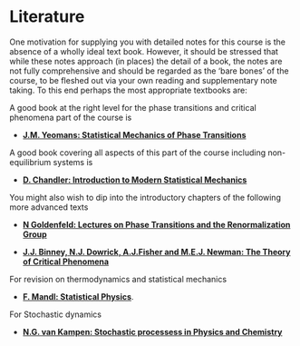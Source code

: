 
# Literature {#literature .unnumbered}

One motivation for supplying you with detailed notes for this
course is the absence of a wholly ideal text book. However, it should be
stressed that while these notes approach (in places) the detail of a
book, the notes are not fully comprehensive and should be regarded as
the 'bare bones' of the course, to be fleshed out via your own reading
and supplementary note taking. To this end perhaps the most appropriate
textbooks are:

A good book at the right level for the phase transitions and critical phenomena part of the course is

+ **[J.M. Yeomans: Statistical Mechanics of Phase Transitions](https://bris.on.worldcat.org/search/detail/24699159?queryString=yeomans%20statistical&clusterResults=true&stickyFacetsChecked=true&groupVariantRecords=false&newsArticles=off&bookReviews=off)**

A good book covering all aspects of this part of the course including non-equilibrium systems is

+ **[D. Chandler:  Introduction to Modern Statistical Mechanics](https://bris.on.worldcat.org/search/detail/941821555?queryString=chandler%20statistical&clusterResults=true&stickyFacetsChecked=true&groupVariantRecords=false&newsArticles=off&bookReviews=off)**

You might also wish to dip into the introductory chapters of the
following more advanced texts


+ **[N Goldenfeld: Lectures on Phase Transitions and the Renormalization Group](https://bris.on.worldcat.org/search/detail/25914535?queryString=Lectures%20on%20Phase%20Transitions%20and%20the%20Renormalization%20Group&clusterResults=true&stickyFacetsChecked=true&groupVariantRecords=false&newsArticles=off&bookReviews=off)** 


+ **[J.J. Binney, N.J. Dowrick, A.J.Fisher and M.E.J. Newman: The Theory of Critical Phenomena](https://bris.on.worldcat.org/search/detail/861559276?queryString=%20The%20Theory%20of%20Critical%20Phenomena&clusterResults=true&stickyFacetsChecked=true&groupVariantRecords=false&newsArticles=off&bookReviews=off)**

 For revision on thermodynamics and statistical mechanics

  + **[F. Mandl: Statistical Physics](https://bris.on.worldcat.org/search/detail/15487191?queryString=F.%20Mandl&clusterResults=true&stickyFacetsChecked=true&groupVariantRecords=false){.external target="_blank"}**. 

  For Stochastic dynamics
  
  + **[N.G. van Kampen: Stochastic processess in Physics and Chemistry](https://bris.on.worldcat.org/search/detail/162131511?queryString=Stochastic%20Processes%20in%20Physics%20and%20Chemistry%20by%20N.G.%20van%20Kampen&clusterResults=true&stickyFacetsChecked=true&groupVariantRecords=false)**